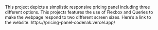 This project depicts a simplistic responsive pricing panel including three different options. This projects features the use of Flexbox and Queries to make the webpage respond to two different screen sizes.
Here's a link to the website: https://pricing-panel-codenak.vercel.app/
